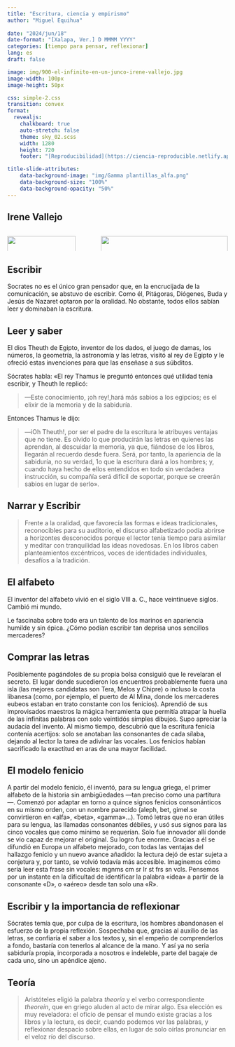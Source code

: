 ```yaml
---
title: "Escritura, ciencia y empirismo"
author: "Miguel Equihua"
  
date: "2024/jun/18"
date-format: "[Xalapa, Ver.] D MMMM YYYY"
categories: [tiempo para pensar, reflexionar]
lang: es
draft: false

image: img/900-el-infinito-en-un-junco-irene-vallejo.jpg
image-width: 100px
image-height: 50px

css: simple-2.css
transition: convex
format: 
  revealjs:
    chalkboard: true
    auto-stretch: false
    theme: sky_02.scss
    width: 1280
    height: 720
    footer: "[Reproducibilidad](https://ciencia-reproducible.netlify.app)"

title-slide-attributes:
    data-background-image: "img/Gamma plantillas_alfa.png"
    data-background-size: "100%"
    data-background-opacity: "50%"
---
```


## Irene Vallejo

:::: {.columns}

::: {.column width="40%"}
![](img/900-el-infinito-en-un-junco-irene-vallejo-alfa.png){width="90%"}
:::


::: {.column width="60%"}
![](img/Irene_Vallejo_Moreu.jpg){width="100%"}

:::
::::


## Escribir

Socrates no es el único gran pensador que, en la encrucijada de la comunicación, se abstuvo de escribir.
Como él, Pitágoras, Diógenes, Buda y Jesús de Nazaret optaron por la oralidad. No obstante, todos ellos sabían leer y dominaban la escritura.

## Leer y saber  {.smaller}

El dios Theuth de Egipto, inventor de los dados, el juego de damas, los números, la geometría, la astronomía y las letras, visitó al rey de Egipto y le ofreció estas invenciones para que las enseñase a sus súbditos.

Sócrates habla:
«EI rey Thamus le preguntó entonces qué utilidad tenía escribir, y Theuth le replicó: 

> —Este conocimiento, ¡oh rey!,hará más sabios a los egipcios; es el elixir de la memoria y de la sabiduría. 

Entonces Thamus le dijo: 

> —iOh Theuth!, por ser el padre de la escritura le atribuyes ventajas que no tiene. Es olvido lo que producirán las letras en quienes las aprendan, al descuidar la memoria, ya que, fiándose de los libros, llegarán al recuerdo desde fuera. Será, por tanto, la apariencia de la sabiduría, no su verdad, 1o que la escritura dará a los hombres; y, cuando haya hecho de ellos entendidos en todo sin verdadera instrucción, su
compañía será difícil de soportar, porque se creerán sabios en lugar de serlo».



## Narrar y Escribir

> Frente a la oralidad, que favorecía las formas e ideas tradicionales, reconocibles para su auditorio, eI discurso alfabetizado podía abrirse a horizontes desconocidos porque el lector tenía tiempo para asimilar y meditar con tranquilidad las ideas novedosas. En los libros caben planteamientos excéntricos, voces de identidades individuales, desafíos a la tradición.


## El alfabeto

El inventor del alfabeto vivió en el siglo VIII a. C., hace veintinueve siglos. Cambió mi mundo.

Le fascinaba sobre todo era un talento de los marinos en apariencia humilde y sin épica. ¿Cómo podían
escribir tan deprisa unos sencillos mercaderes?

## Comprar las letras {.smaller}

Posiblemente pagándoles de su propia bolsa consiguió que le revelaran el secreto. EI lugar donde sucedieron
los encuentros probablemente fuera una isla (las mejores candidatas son Tera, Melos y Chipre) o incluso la costa libanesa (como, por ejemplo, el puerto de Al Mina, donde los mercaderes eubeos estaban en trato constante con los fenicios). Aprendió de sus improvisados maestros la mágica herramienta que permitía atrapar la huella de las infinitas palabras con solo veintidós simples dibujos. Supo apreciar la audacia del invento. Al mismo tiempo, descubrió que la escritura fenicia contenía acertijos: solo se anotaban las consonantes de cada sílaba, dejando al lector la tarea de adivinar las vocales. Los fenicios habían sacrificado la exactitud en aras de una mayor facilidad. 


## El modelo fenicio  {.smaller}

A partir del modelo fenicio, él inventó, para su lengua griega, eI primer alfabeto de la historia sin ambigüedades —tan preciso como una partitura—. Comenzó por adaptar en torno a quince signos fenicios consonánticos en su mismo orden, con un nombre parecido (aleph, bet, gimel.se convirtieron en «alfa», «beta», «gamma»...). Tomó letras que no eran útiles para su lengua, las llamadas consonantes débiles, y usó sus signos para las cinco vocales que como mínimo se requerían. Solo fue innovador allí donde se vio capaz de mejorar el original. Su logro fue enorme. Gracias a él se difundió en Europa un alfabeto mejorado, con todas las ventajas del hallazgo fenicio y un nuevo avance añadido: la lectura dejó de estar sujeta a conjetura y, por tanto, se volvió todavía más accesible. Imaginemos cómo sería leer esta frase sin vocales: mgnms cm sr Ir st frs sn vcls. Pensemos por un instante en la dificultad de identificar la palabra «idea» a partir de la consonante «D», o «aéreo» desde tan solo una «R».



## Escribir y la importancia de reflexionar

Sócrates temía que, por culpa de la escritura, los hombres abandonasen el esfuerzo de la propia reflexión. Sospechaba que, gracias al auxilio de las letras, se confiaría el saber a los textos y, sin el empeño de comprenderlos a fondo, bastaría con tenerlos al alcance de la mano. Y así ya no seria sabiduría propia, incorporada a nosotros e indeleble, parte del bagaje de cada uno, sino un apéndice ajeno.


## Teoría

> Aristóteles eligió la palabra _theoría_ y el verbo correspondiente _theorein_, que en griego aluden al acto de mirar algo. Esa elección es muy reveladora: el oficio de pensar eI mundo existe gracias a los libros y la lectura, es decir, cuando podemos ver las palabras, y reflexionar despacio sobre ellas, en lugar de solo oírlas pronunciar en el veloz río del discurso.

